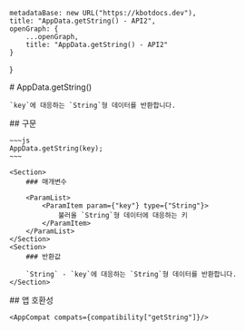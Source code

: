 
    metadataBase: new URL("https://kbotdocs.dev"),
    title: "AppData.getString() - API2",
    openGraph: {
        ...openGraph,
        title: "AppData.getString() - API2"
    }
}

<Section>
    # AppData.getString()

    `key`에 대응하는 `String`형 데이터를 반환합니다.
</Section>
<Section>
    ## 구문

    ~~~js
    AppData.getString(key);
    ~~~

    <Section>
        ### 매개변수

        <ParamList>
            <ParamItem param={"key"} type={"String"}>
                불러올 `String`형 데이터에 대응하는 키
            </ParamItem>
        </ParamList>
    </Section>
    <Section>
        ### 반환값

        `String` - `key`에 대응하는 `String`형 데이터를 반환합니다.
    </Section>
</Section>
<Section>
    ## 앱 호환성

    <AppCompat compats={compatibility["getString"]}/>
</Section>
